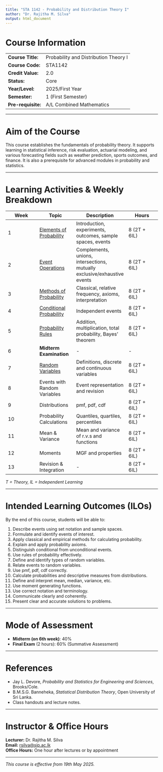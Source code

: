```yaml
---
title: "STA 1142 - Probability and Distribution Theory I"
author: "Dr. Rajitha M. Silva"
output: html_document
---
```


# Course Information

|                    |                                       |
|--------------------|---------------------------------------|
| **Course Title:**  | Probability and Distribution Theory I |
| **Course Code:**   | STA1142                               |
| **Credit Value:**  | 2.0                                   |
| **Status:**        | Core                                  |
| **Year/Level:**    | 2025/First Year                       |
| **Semester:**      | 1 (First Semester)                    |
| **Pre-requisite:** | A/L Combined Mathematics              |

------------------------------------------------------------------------

# Aim of the Course

This course establishes the fundamentals of probability theory. It supports learning in statistical inference, risk evaluation, actuarial modeling, and various forecasting fields such as weather prediction, sports outcomes, and finance. It is also a prerequisite for advanced modules in probability and statistics.

------------------------------------------------------------------------

# Learning Activities & Weekly Breakdown

::: {style="text-align: center;"}
| **Week** | **Topic** | **Description** | **Hours** |
|------------------|------------------|------------------|------------------|
| 1 | [Elements of Probability](week1) | Introduction, experiments, outcomes, sample spaces, events | 8 (2T + 6IL) |
| 2 | [Event Operations](week2) | Complements, unions, intersections, mutually exclusive/exhaustive events | 8 (2T + 6IL) |
| 3 | [Methods of Probability](https://sportsanalyzr.shinyapps.io/week3/) | Classical, relative frequency, axioms, interpretation | 8 (2T + 6IL) |
| 4 | [Conditional Probability](week4.html) | Independent events | 8 (2T + 6IL) |
| 5 | [Probability Rules](week5.html) | Addition, multiplication, total probability, Bayes' theorem | 8 (2T + 6IL) |
| 6 | **Midterm Examination** | \- | \- |
| 7 | [Random Variables](week6.html) | Definitions, discrete and continuous variables | 8 (2T + 6IL) |
| 8 | Events with Random Variables | Event representation and revision | 8 (2T + 6IL) |
| 9 | Distributions | pmf, pdf, cdf | 8 (2T + 6IL) |
| 10 | Probability Calculations | Quantiles, quartiles, percentiles | 8 (2T + 6IL) |
| 11 | Mean & Variance | Mean and variance of r.v.s and functions | 8 (2T + 6IL) |
| 12 | Moments | MGF and properties | 8 (2T + 6IL) |
| 13 | Revision & Integration | \- | 8 (2T + 6IL) |
:::

*T = Theory, IL = Independent Learning*

------------------------------------------------------------------------

# Intended Learning Outcomes (ILOs)

By the end of this course, students will be able to:

1.  Describe events using set notation and sample spaces.\
2.  Formulate and identify events of interest.\
3.  Apply classical and empirical methods for calculating probability.\
4.  Explain and apply probability axioms.\
5.  Distinguish conditional from unconditional events.\
6.  Use rules of probability effectively.\
7.  Define and identify types of random variables.\
8.  Relate events to random variables.\
9.  Use pmf, pdf, cdf correctly.\
10. Calculate probabilities and descriptive measures from distributions.\
11. Define and interpret mean, median, variance, etc.\
12. Use moment generating functions.\
13. Use correct notation and terminology.\
14. Communicate clearly and coherently.\
15. Present clear and accurate solutions to problems.

------------------------------------------------------------------------

# Mode of Assessment

-   **Midterm (on 6th week)**: 40%\
-   **Final Exam** (2 hours): 60% (Summative Assessment)

------------------------------------------------------------------------

# References

-   Jay L. Devore, *Probability and Statistics for Engineering and Sciences*, Brooks/Cole.\
-   B.M.S.G. Banneheka, *Statistical Distribution Theory*, Open University of Sri Lanka.\
-   Class handouts and lecture notes.

------------------------------------------------------------------------

# Instructor & Office Hours

**Lecturer:** Dr. Rajitha M. Silva\
**Email:** [rsilva\@sjp.ac.lk](mailto:rsilva@sjp.ac.lk){.email}\
**Office Hours:** One hour after lectures or by appointment

------------------------------------------------------------------------

*This course is effective from 19th May 2025.*
